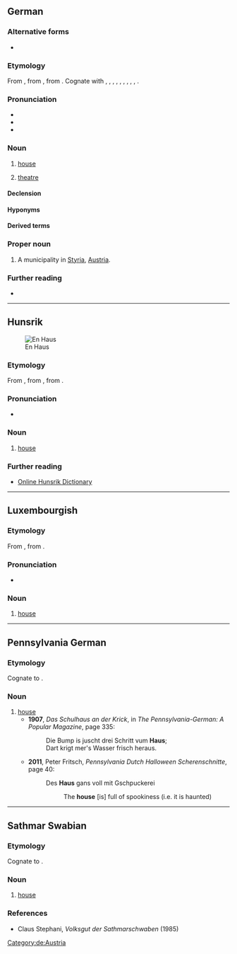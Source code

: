 {{also|haus|häus}}
==German==

===Alternative forms===
* {{alter|de|Hauß||obsolete}}

===Etymology===
From {{inh|de|gmh|hūs}}, from {{inh|de|goh|hūs}}, from {{inh|de|gem-pro|*hūsą}}. Cognate with {{cog|got|-𐌷𐌿𐍃}}, {{cog|ofs|hūs}}, {{cog|nds|Huus}}, {{cog|nl|huis}}, {{cog|is|hús}}, {{cog|fo|hús}}, {{cog|da|hus}}, {{cog|no|hus}}, {{cog|sv|hus}}, {{cog|en|house}}.

===Pronunciation===
* {{IPA|/haʊ̯s/|[haʊ̯s]|lang=de}}
* {{audio|De-Haus.ogg|audio|lang=de}}
* {{rhymes|aʊ̯s|lang=de}}

===Noun===
{{de-noun|n|Hauses|Häuser|Häuschen|dim2=Häuslein}}

# [[house]]
#: {{ux|de|In dem '''Haus''' haben wir mal gewohnt.|t=We used to live in that '''house'''.|inline=1}}
#: {{ux|de|Mein Großvater starb in dem '''Haus''', wo ich geboren wurde.|t=My grandfather died in the '''house''' where I was born.|inline=1}}
# [[theatre]]

====Declension====
{{de-decl-noun-n|es|pl=Häuser}}

====Hyponyms====
{{hyp4|lang=de
|Armenhaus
|Atriumhaus
|Backhaus
|Badehaus
|Badhaus
|Bankhaus
|Bauernhaus
|Baumhaus
|Blockhaus
|Bürgerhaus
|Doppelhaus
|Eierkühlhaus
|Einfamilienhaus
|Einfamilienwohnhaus
|Einküchenhaus
|Fachwerkhaus
|Familienhaus
|Ferienhaus
|Fertighaus
|Freudenhaus
|Gästehaus
|Gasthaus
|Geesthardenhaus
|Gemeindebackhaus
|Gemeindehaus
|Gewandhaus
|Grubenhaus
|Gulfhaus
|Hallenhaus
|Herrenhaus
|Hochhaus
|Judenhaus
|Jugendgästehaus
|Kaffeehaus
|Kapitelhaus
|Kaufhaus
|Kesselhaus
|Krankenhaus
|Lagerhaus
|Landhaus
|Leichenhaus
|Leihhaus
|Mehrfamilienhaus
|Mehrfamilienwohnhaus
|Nachbarhaus
|Nullenergiehaus
|Nurdachhaus
|Parkhaus
|Pfandhaus
|Pfarrhaus
|Plusenergiehaus
|Pressehaus
|Reihenhaus
|Schneckenhaus
|Siechenhaus
|Siedlungshaus
|Ständehaus
|Stadthaus
|Taubenhaus
|Teehaus
|Villa
|Waffenhaus
|Waisenhaus
|Wiekhaus
|Wochenendhaus
|Wohnhaus
|Wohnstallhaus
|Zeughaus
|Zollhaus
|Zweifamilienhaus
|Zwerchhaus
}}

====Derived terms====

{{der4|lang=de|title=Derived adjectives of ''Haus''
|hausartig
|hausbacken
|hauseigen
|hausförmig
|hausgebacken
|hausgemacht
|haushoch
|hausintern
|hauslos
|haustierfreundlich
|hauswirtschaftlich
}}

{{der4|lang=de|title=Derived adverbs of ''Haus''
|nachhause
|zuhause
}}

{{der4|lang=de|title=Derived nouns from ''Haus''
|Armenhaus
|Atriumhaus
|Backhaus
|Badehaus
|Badhaus
|Bankhaus
|Bauernhaus
|Baumhaus
|Blockhaus
|Bürgerhaus
|Doppelhaus
|Eierkühlhaus
|Einfamilienhaus
|Einfamilienwohnhaus
|Einküchenhaus
|Fachwerkhaus
|Familienhaus
|Ferienhaus
|Fertighaus
|Freudenhaus
|Gästehaus
|Gasthaus
|Geesthardenhaus
|Gemeindebackhaus
|Gemeindehaus
|Gewandhaus
|Grubenhaus
|Gulfhaus
|Hallenhaus
|Hausagentur
|Hausaltar
|Hausammer
|Hausampfer
|Hausandacht
|Hausangestellte
|Hausangestellter
|Hausanschluss
|Hausanschlusskasten
|Hausanschlussleitung
|Hausanschlusssicherung
|Hausanteil
|Hausanzug
|Hausapotheke
|Hausapothekenschrank
|Hausarbeit
|Hausarbeitsraum
|Hausarme
|Hausarmer
|Hausarrest
|Hausarznei
|Hausarzt
|Hausärztin
|Hausarztmodell
|Hausarztpraxis
|Hausaufgabe
|Hausaufgabenbetreuer
|Hausaufgabenbetreuerin
|Hausaufgabenbetreuung
|Hausaufgabenheft
|Hausautor
|Hausautorin
|Hausball
|Hausbank
|Hausbar
|Hausbau
|Hausbedarf
|Hausbedienstete
|Hausbediensteter
|Hausbeleuchtung
|Hausberg
|Hausbeschallungsanlage
|Hausbesetzer
|Hausbesetzerin
|Hausbesetzung
|Hausbesitz
|Hausbesitzer
|Hausbesitzerin
|Hausbesorger
|Hausbesorgerin
|Hausbesuch
|Hausbewirtschaftung
|Hausbewohner
|Hausbewohnerin
|Hausbibliothek
|Hausbock
|Hausboot
|Hausbrand
|Hausbrandkohle
|Hausbrandversicherung
|Hausbrauer
|Hausbräuer
|Hausbrauerei
|Hausbuch
|Hausbuchmeister
|Hausbuchmeisterin
|Hausbulle
|[[Hauscommunion]], [[Haus-Communion]]
|Hausdach
|Hausdame
|Hausdiener
|Hausdienerin
|Hausdienst
|Hausdienstleistung
|Hausdrache
|Hausdrachen
|Hausdurchsuchung
|Hausecke
|Hauseigentum
|Hauseigentümer
|Hauseigentümerin
|Hauseigentümerversicherung
|Hauseingang
|Hauselektriker
|Hauselektrikerin
|Hauself
|Hausentbindung
|Hausentchen
|Hausente
|Hausenterich
|Hausentwässerungsanschluss
|Hausentwässerungsleitung
|Hauser
|Hausesel
|Hauseselin
|Hausfassade
|Hausfeuer
|Hausflur
|Hausfrau
|Hausfrauenart
|Hausfrauenaugen
|Hausfrauenschlampe
|Hausfrauentum
|Hausfraulichkeit
|Hausfreund
|Hausfreundin
|[[Hausfriede]], [[Hausfrieden]]
|Hausfront
|Hausfüllen
|Hausfundament
|Hausgans
|Hausganser
|Hausgänserich
|Hausganter
|Hausganterich
|Hausgarten
|Hausgärtner
|Hausgast
|Hausgästin
|Hausgebrauch
|Hausgeburt
|Hausgeflügel
|Hausgehilfe
|Hausgehilfin
|Hausgeist
|Hausgeistliche
|Hausgeistlicher
|Hausgeld
|Hausgemeinde
|Hausgemeinschaft
|Hausgenosse
|Hausgenossin
|Hausgerät
|Hausgesetz
|Hausgesinde
|Hausgimpel
|Hausglocke
|Hausgott
|Hausgöttin
|Hausgrille
|Hausgrundstück
|Hausgruppe
|Haushahn
|Haushalt
|Haushalten
|Haushalter
|Haushälter
|Haushalterschaft
|Haushälterschaft
|Haushaltgegenstand
|Haushaltskeramik
|Haushaltslampe
|Haushaltsloch
|Haushaltsmesser
|Hausheft
|Hausheilige
|Hausheiliger
|Haushengst
|Haushenne
|Hausherr
|Haushilfe
|Haushofmeister
|Haushofmeisteramt
|Haushofmeisterei
|Haushofmeisterin
|Haushuhn
|Haushund
|Haushündin
|Hausieren
|Hausierer
|Hausiererei
|Hausierhandel
|Hausierhändler
|Hausierhändlerin
|Hausierschein
|Hausindustrie
|Hausinstallation
|Hausjacke
|Hauskanal
|Hauskaninchen
|Hauskapelle
|Hauskaplan
|Hauskaplänin
|Hauskarnickel
|Hauskater
|Hauskätzchen
|Hauskatze
|Hauskätzin
|Hauskätzlein
|Hauskätzli
|Hauskauf
|Hauskäufer
|Hauskäuferin
|Hauskirche
|Hauskirchenbewegung
|Hausklamotte
|Hauskleid
|Hauskleidung
|Hausknecht
|Hausknechtin
|[[Hauskommunion]], [[Haus-Kommunion]]
|Hauskreis
|Hauskuh
|Hauskult
|Hauslaube
|Häusle
|Hauslehrer
|Hauslehrerin
|Hausleinen
|Hausleittechnik
|Häusli
|Hauslicht
|Hauslosigkeit
|[[Hausluftfrachtbrief]], [[Haus-Luftfrachtbrief]]
|Hausmacher-
|[[Hausmacher-Blutwurst]], [[Hausmacherblutwurst]]
|Hausmacherküche
|Hausmacherqualität
|Hausmacht
|Hausmädchen
|Hausmakler
|Hausmaklerin
|Hausmalerei
|Hausmann
|Hausmannskost
|Hausmantel
|Hausmarke
|Hausmarschall
|Hausmauer
|Hausmaus
|Hausmäuserich
|Hausmeerschweinchen
|Hausmeier
|Hausmeierin
|Hausmeister
|Hausmesse
|Hausmiete
|Hausmieter
|Hausmieterin
|Hausmilbe
|Hausmitteilung
|Hausmittel
|Hausmöbel
|Hausmobiliar
|Hausmotte
|Hausmüll
|Hausmüllsortierung
|Hausmusik
|Hausmutter
|Hausmutter
|Hausname
|Hausneger
|Hausnegerin
|Hausnummer
|Hausnummerierung
|Hausnummernschild
|Hausnummernschilder
|Hausnutzung
|Hausoberer
|Hausobererin
|Hausoberin
|Hausoffizier
|Hausoffizierin
|Hausordnung
|Hausorgel
|[[Hausorthographie]], [[Hausorthografie]]
|Hauspartei
|Hausparty
|Hauspersonal
|Hauspferd
|Hauspflege
|Hauspfleger
|Hauspflegerin
|Hauspost
|Hauspostille
|Hauspreis
|Hauspreisblase
|Hausputz
|Hausputzer
|Hausputzerin
|Hausrat
|Hausratsversicherung
|Hausratversicherung
|Hausregie
|Hausregisseur
|Hausrezept
|Hausrezeptur
|Hausrind
|Hausrock
|Hausrotschwanz
|Hausruf
|Haussafe
|Haussammlung
|Hausschaf
|Hausschatz
|Hausschlachterei
|Hausschlachtung
|Hausschlange
|Hausschlüssel
|Hausschrift
|Hausschuh
|Hausschuhsocke
|Hausschwalbe
|Hausschwalbenfloh
|Hausschwamm
|Hausschwein
|Hausschweinschädel
|Haussegen
|Haussegler
|Haussklave
|Haussklavin
|Haussohn
|Hausspatz
|Haussperling
|Hausspinne
|Hausspitzmaus
|Haus-Spitzmausbeutelratte
|Hausstand
|Hausstaub
|Hausstauballergie
|Hausstaubmilbe
|Hausstechmücke
|[[Hausstier]], [[Haus-Stier]]
|Hausstute
|Haussuche
|Haussuchung
|Haussuchungsbefehl
|Haustafel
|Haustarifvertrag
|Haustaube
|Haustauber
|Haustäuber
|Haustauberich
|Haustäuberich
|Haustäubin
|Haustausch
|Haustechnik
|Haustechniker
|Haustechnikerin
|Haustechnikraum
|[[Haustelephon]], [[Haustelefon]]
|Haustier
|Haustochter
|Haustor
|Haustür
|Haustüraktion
|Haustürgeschäft
|Haustürschlüssel
|Haustürverkauf
|Haustürverkäufer
|Haustürverkäuferin
|Haustyrann
|Haustyrannin
|Hausübung
|Hausumbau
|Hausunterricht
|Hausvater
|Hausväterliteratur
|Hausverbot
|Hausverdrahtung
|Hausverkauf
|Hausverkäufer
|Hausverkäuferin
|Hausverkleidung
|Hausversicherung
|Hausverstand
|Hausvertreter
|Hausvertreterin
|Hausverwalter
|Hausverwalterin
|Hausverwaltung
|Hausvogelbeere
|Hausvorsteher
|Hausvorsteherin
|Hausvorteil
|Hauswand
|Hauswanze
|Hauswärme
|Hauswärmepumpe
|Hauswart
|Hauswartin
|Hauswartsfrau
|Hauswein
|Hauswesen
|Hauswimperspitzmaus
|Hauswinkelspinne
|Hauswirt
|Hauswirtin
|Hauswirtschaft
|Hauswirtschafter
|Hauswirtschafterin
|Hauswirtschaftslehre
|Hauswirtschaftslehrer
|Hauswirtschaftslehrerin
|Hauswirtschaftsraum
|Hauswurz
|Hausyak
|Hauszaunkönig
|Hauszeitschrift
|Hauszeitung
|Hauszelt
|Hausziege
|Hauszustellung
|Hauszwetschge
|Hauszwetschke
|Hauszwiebel
|Herrenhaus
|Hochhaus
|Judenhaus
|Jugendgästehaus
|Kaffeehaus
|Kapitelhaus
|Kaufhaus
|Kesselhaus
|Krankenhaus
|Lagerhaus
|Landhaus
|Leichenhaus
|Leihhaus
|Mehrfamilienhaus
|Nullenergiehaus
|Nurdachhaus
|Parkhaus
|Pfandhaus
|Pfarrhaus
|Plusenergiehaus
|Pressehaus
|Reihenhaus
|Schneckenhaus
|Siechenhaus
|Siedlungshaus
|Ständehaus
|Taubenhaus
|Teehaus
|Waffenhaus
|Waisenhaus
|Wiekhaus
|Wochenendhaus
|Wohnhaus
|Wohnstallhaus
|Zeughaus
|Zollhaus
|Zweifamilienhaus
|Zwerchhaus
|[[Gashausanschluss]], [[Gas-Hausanschluss]]
|Haus-zu-Haus-Verkauf
|Wohnhausbrand
}}

{{der4|lang=de|title=Derived verbs from ''Haus''
|hausen
|haushalten
|hausieren
}}

{{rel3|lang=de|title=Phrases derived from ''Haus''
|[[Afrikanische Braune Hausschlange]], {{taxlink|Boaedon fuliginosus|species|noshow=1}}
|Dame des Hauses
|nach Hause
|von Hause aus
|von Haus zu Haus
|Willkommen zu Hause!
|zu Hause
}}

{{wp|Haus_(Steiermark)|lang=de}}

===Proper noun===
{{de-proper noun|n|Haus'}}

# A municipality in [[Styria]], [[Austria]].

===Further reading===
* {{R:Duden}}

[[Category:de:Austria]]

----

==Hunsrik==

[[File:Casa em Santa Maria do Herval 001.JPG|thumb|En Haus]]

===Etymology===
From {{inh|hrx|gmh|hūs}}, from {{inh|hrx|goh|hūs}}, from {{inh|hrx|gem-pro|*hūsą}}.

===Pronunciation===
* {{IPA|/haʊ̯s/|lang=hrx}}

===Noun===
{{head|hrx|noun|g=n|plural|Heiser|diminutive|Heisje}}

# [[house]]
#: {{ux|hrx|Sie wohne in em alte '''Haus'''.|They live in an old '''house'''.}}

===Further reading===
* [https://hunsriqueanoriograndense.wordpress.com/dicionario-werterbuch/ Online Hunsrik Dictionary]

----

==Luxembourgish==

===Etymology===
From {{inh|lb|goh|hūs}}, from {{inh|lb|gem-pro|*hūsą}}.

===Pronunciation===
* {{IPA|/hæu̯s/|[hæˑʊ̯s]|lang=lb}}

===Noun===
{{lb-noun|n|Haiser}}

# [[house]]

----

==Pennsylvania German==

===Etymology===
Cognate to {{cog|de|Haus}}.

===Noun===
{{head|pdc|noun|g=n|plural|Heiser}}

# [[house]]
#* '''1907''', ''Das Schulhaus an der Krick'', in ''The Pennsylvania-German: A Popular Magazine'', page 335:
#*: Die Bump is juscht drei Schritt vum '''Haus''';
#*: Dart krigt mer's Wasser frisch heraus.
#* '''2011''', Peter Fritsch, ''Pennsylvania Dutch Halloween Scherenschnitte'', page 40:
#*: Des '''Haus''' gans voll mit Gschpuckerei
#*:: The '''house''' [is] full of spookiness (i.e. it is haunted)<!--this is a poetic construction, not necessarily a ''usual'' idiomatic way of saying it is haunted, NB-->

----

==Sathmar Swabian==

===Etymology===
Cognate to {{cog|de|Haus}}.

===Noun===
{{head|gmw-stm|noun|g=n}}

# [[house]]

===References===
* Claus Stephani, ''Volksgut der Sathmarschwaben'' (1985)